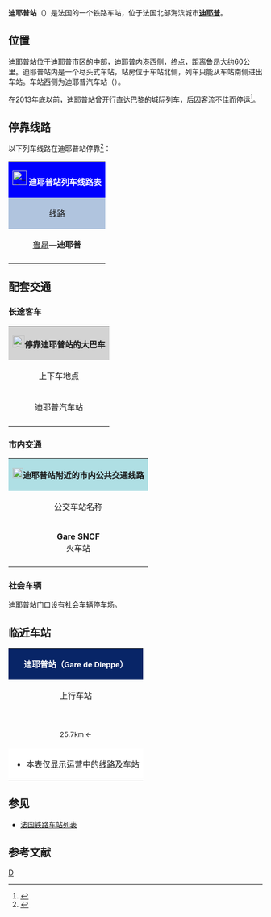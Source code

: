 {{Infobox station
|symbol_right=[[File:_Sncf-logo.svg|32x32px]]
|name=迪耶普站
|native_name=Gare de Dieppe
|native_name_lang=fr
|image=Gare de Dieppe-2014.jpg
|caption=迪耶普站（2014年9月）
|borough={{FRA}}[[滨海塞纳省|滨海塞纳省]][[迪耶普|迪耶普]]
|address=Boulevard Clémenceau, <br>76200 DIEPPE
|coordinates={{coord|49|55|16|N|1|04|52|E|display=inline,title|scale:10000}}
|elevation=9
|architect=
|owned= [[File:_Sncf-logo.svg|32x32px]]
|opened=1848年8月1日
|closed=
|status=使用中
|operator= [[File:_Sncf-logo.svg|32x32px]]
|lines={{link-fr|马洛奈－迪耶普铁路|Ligne de Malaunay - Le Houlme à Dieppe}}
|platforms=3
|tracks=4
|type=客运车站，兼办货运业务
|services=[[法国大区列车|TER]]
|passengers=467,536人次<span style="font-size:small">（2016年） </span><ref>{{Cite web|url=https://ressources.data.sncf.com/explore/dataset/frequentation-gares/?sort=voyageurs_2014&q=dieppe|title=Fréquentation en gares|accessdate=2017-04-06|author=SNCF|date=|language=fr|publisher=SNCF Open Data}}</ref>
|pass_rank=b级
|other_services_collapsible=yes
|other_services={{Infobox|child=yes
|label1=
|data1=
|label2={{link-fr|滨海塞纳省城际客运|Réseau interurbain de la Seine-Maritime}}
|data2=01线、61线、63线、64线、66线、67线、68线、76线
|label3=迪耶普<br>城市公共交通<br><span style="font-size:small">（Stratibus）</span>
|data3=1路、2路、3路、5路、10路、14路
|label4=[[弗利克斯巴士|Flixbus]]
|data4=→[[马约门站|巴黎]]
|label5=
|data5=
|label6=
|data6=
|label7=
|data7=
|label8=
|data8=
|label9=
|data9=
|label10=
|data10=
|label11=
|data11=
}}
}}
'''迪耶普站'''（{{lang-fr|Gare de Dieppe}}）是法国的一个铁路车站，位于法国北部海滨城市'''[[迪耶普|迪耶普]]'''。

==位置==

迪耶普站位于迪耶普市区的中部，迪耶普内港西侧，{{link-fr|马洛奈－迪耶普铁路|Ligne de Malaunay - Le Houlme à Dieppe}}终点，距离[[鲁昂右岸站|鲁昂]]大约60公里。迪耶普站内是一个尽头式车站，站房位于车站北侧，列车只能从车站南侧进出车站。车站西侧为迪耶普汽车站（{{lang-fr|Gare routière de Dieppe}}）。

在2013年底以前，迪耶普站曾开行直达巴黎的城际列车，后因客流不佳而停运<ref>{{Cite web|url=http://www.lesinformationsdieppoises.fr/2013/12/10/les-trains-de-maree-c-est-termine/|title=Les trains de marée, c’est terminé !|accessdate=2017-04-06|author=Aurélien Bénard|date=2013-12-17|language=法语|publisher=Les informations dieppoises}}{{Dead link|date=2020年1月 |bot=InternetArchiveBot |fix-attempted=yes }}</ref>。

== 停靠线路 ==

{{动态列表|最后更新时间：2017年4月6日。本章节内容仅供参考，不排除因施工或罢工而引发的临时性变更。欢迎修正和补充}}

以下列车线路在迪耶普站停靠<ref>{{Cite web|url=https://www.ter.sncf.com/normandie/gares/87415018/Dieppe/pratique|title=GARE DIEPPE|accessdate=2017-04-06|author=SNCF|date=|language=法语|publisher=TER Normandie|archive-date=2016-10-17|archive-url=https://web.archive.org/web/20161017012542/http://www.ter.sncf.com/normandie/gares/87415018/DIEPPE/pratique|dead-url=no}}</ref>：

{| class="wikitable mw-collapsible" 
|colspan="5" style="background:#0000FF" align="center" |[[File:_Sncf-logo.svg|28x28px]] <span style="color:#FFFFFF">'''迪耶普站列车线路表'''</span>
|-
!style="background:#B0C4DE"| 线路
!style="background:#B0C4DE"|车种
!style="background:#B0C4DE"|上一站
!style="background:#B0C4DE"|下一站
!style="background:#B0C4DE"|大致运行频率{{noteTag|name=noteA}}
|-
|[[鲁昂右岸站|鲁昂]]—'''迪耶普'''
| rowspan="1" align="center"|'''[[法国大区列车|TER]]'''
|[[欧费站|欧费]]/[[锡河畔圣欧班站|锡河畔圣欧班]]
|（终点）
|每天7~16趟
|-
|colspan="5" style="background:#FFFFFF"|{{noteFoot|1=
{{noteTag|name=noteA|1=在本栏中，往返1次为"1趟"}}
}}
|}

==配套交通==
===长途客车===

{| class="wikitable mw-collapsible" 
|colspan="3" align="center" style="background:#D3D3D3" |[[File:BSicon_BUS.svg|24x24px]]'''停靠迪耶普站的大巴车'''
|-
!align="center" |上下车地点
!align="center" |运营单位
!align="center" |主要线路及目的地{{noteTag|name=noteA}}
|-
| rowspan="3" align="center" |迪耶普汽车站{{noteTag|name=noteD}}
|align="center" |[[弗利克斯巴士|Flixbus]]
|
* 742线：[[马约门站|巴黎马约门]]、[[戴高乐机场1号航站楼站|巴黎戴高乐机场]]
|-
|align="center" |{{link-fr|滨海塞纳省城际客运|Réseau interurbain de la Seine-Maritime}}{{noteTag|name=noteC}}
|
* 01线：[[奥夫朗维尔|奥夫朗维尔]]、{{link-fr|布拉希|Brachy}}、[[拉加亚尔德|拉加亚尔德]]
* 61线：[[滨海瓦朗日维尔|滨海瓦朗日维尔]]、{{link-fr|滨海圣欧班|Saint-Aubin-sur-Mer}}、[[科地区圣瓦勒里|科地区圣瓦勒里]]
* 63线：[[大托尔西_(滨海塞纳省)|大托尔西]]、[[小托尔西_(滨海塞纳省)|小托尔西]]、[[贝朗孔布尔|贝朗孔布尔]]
* 64线：[[贝朗格勒维尔_(滨海塞纳省)|贝朗格勒维尔]]、[[昂韦默|昂韦默]]、[[圣旺苏巴伊|圣旺苏巴伊]]
* 66线：{{link-fr|珀蒂科|Petit-Caux}}
* 67线：[[鲁梅尼勒-布泰耶|鲁梅尼勒-布泰耶]]、[[阿尔克拉巴塔耶|阿尔克拉巴塔耶]]、{{link-fr|圣欧班勒科夫|Saint-Aubin-le-Cauf}}、[[昂韦默|昂韦默]]
* 68线：{{link-fr|珀蒂科|Petit-Caux}}、[[滨海克里耶勒|滨海克里耶勒]]、[[勒特雷波尔-梅尔斯站|勒特雷波尔]]
* 76线：[[科地区巴克维尔|科地区巴克维尔]]、[[萨讷圣瑞斯特|萨讷圣瑞斯特]]、[[韦内唐维尔|韦内唐维尔]]
|-
|align="center" |[[SNCF|SNCF]]<br>Car TER{{noteTag|name=noteB}}
|（''当某条铁路线施工或罢工时，SNCF可能也会提供途径该线路沿途站点的大巴车''）
|-
|colspan="3" style="background:#FFFFFF"|{{noteFoot|1=
{{noteTag|name=noteA|1=本栏不包括可以联程中转前往的目的地}}
{{noteTag|name=noteB|1=其车票可与SNCF的同线路车票通用}}
{{noteTag|name=noteC|1=途径迪耶普的所有线路周日及节假日停运，部分线路仅学生上下学期间运行}}
{{noteTag|name=noteD|1=位于迪耶普站西侧}}
}}
|}

===市内交通===

{| class="wikitable mw-collapsible" 
|colspan="3" align="center" style="background:#AFDFE4"|[[File:Bus-logo.svg|21x21px]]'''迪耶普站附近的市内公共交通线路'''
|-
!align="center" |公交车站名称
!align="center" |位置
!align="center" |停靠线路{{noteTag|name=noteA}}<ref>{{Cite web|url=https://www.stradibus.fr/ftp/document/plan-du-reseau-1.pdf|title=Plan du réseau Stradibus|accessdate=2017-04-05|author=Stradibus|date=|language=法语|publisher=Stradibus}}</ref>
|-
|'''Gare SNCF'''<br>火车站
|迪耶普站门口
|
* 1路{{noteTag|name=noteB}}：'''[[迪耶普|迪耶普]]'''-卡拉韦勒 ↔ '''[[锡河畔圣欧班|锡河畔圣欧班]]'''-梅基瓦勒医院
* 2路{{noteTag|name=noteB}}：'''[[迪耶普|迪耶普]]'''-美阳 ↔ '''[[迪耶普|迪耶普]]'''-杜勒伊谷
* 3路{{noteTag|name=noteB}}：'''[[迪耶普|迪耶普]]'''-昂戈桥 ↔ '''[[迪耶普|迪耶普]]'''-贝勒韦代尔 / 杜勒伊谷
* 5路{{noteTag|name=noteB}}：'''[[迪耶普|迪耶普]]'''-昂戈高中 ↔ '''[[阿尔克拉巴塔耶|阿尔克拉巴塔耶]]'''-空军基地
* 10路{{noteTag|name=noteB}}：'''[[迪耶普|迪耶普]]'''-火车站 ↔ '''[[奥夫朗维尔|奥夫朗维尔]]'''-雷塞德尔
* 14路{{noteTag|name=noteC}}：'''[[迪耶普|迪耶普]]'''-美阳 ↔ '''[[迪耶普|迪耶普]]'''-杜勒伊谷
|-
|colspan="3" style="background:#FFFFFF"|{{noteFoot|1=
{{noteTag|name=noteA|1='''粗体字'''代表该站所在的市镇；中文名称非官方正式翻译，仅供参考}}
{{noteTag|name=noteB|1=周日及节假日停运}}
{{noteTag|name=noteC|1=仅周日及节假日运行}}
}}
|}

===社会车辆===

迪耶普站门口设有社会车辆停车场。

==临近车站==

{|class="wikitable mw-collapsible" style="margin: 0 auto; width:42em;"
|colspan="3"  style="background:#082567" align="center"|<span style="color:#FFFFFF">'''迪耶普站（<span style="font-size:11pt;">Gare de Dieppe</span>）'''</span>
|-
!上行车站
!线路
!下行车站
|-
|align="center" |{{link-fr|锡河畔圣欧班站|Gare de Saint-Aubin-sur-Scie}}<br><span style="font-size:small">25.7km ←</span>
|align="center" |'''{{link-fr|马洛奈－迪耶普铁路|Ligne de Malaunay - Le Houlme à Dieppe}}'''
|align="center" |（终点）
|-
|colspan="3" style="background:#FFFFFF"|
*本表仅显示运营中的线路及车站
|}

==参见==
* [[法国铁路车站列表|法国铁路车站列表]]

== 参考文献 ==
{{Reflist}}

[[Category:诺曼底大区铁路车站|D]]